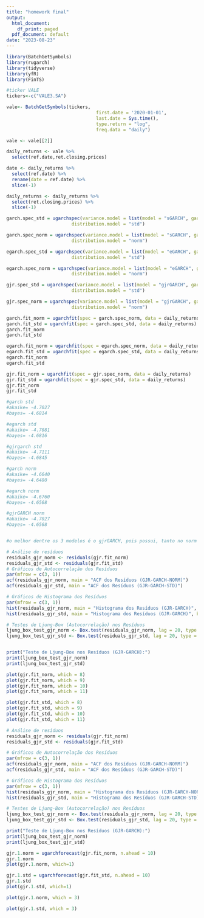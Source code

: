 ```yaml
---
title: "homework final"
output:
  html_document:
    df_print: paged
  pdf_document: default
date: "2023-08-23"
---
```


```r
library(BatchGetSymbols)
library(rugarch)
library(tidyverse)
library(yfR)
library(FinTS)
```

```r
#ticker VALE
tickers<-c("VALE3.SA")

vale<- BatchGetSymbols(tickers,
                                 first.date = '2020-01-01',
                                 last.date = Sys.time(),
                                 type.return = "log",
                                 freq.data = "daily")

vale <- vale[[2]]
```

```r
daily_returns <- vale %>% 
  select(ref.date,ret.closing.prices)

date <- daily_returns %>%
  select(ref.date) %>% 
  rename(date = ref.date) %>% 
  slice(-1)

daily_returns <- daily_returns %>%
  select(ret.closing.prices) %>% 
  slice(-1)
```

```r
garch.spec_std = ugarchspec(variance.model = list(model = "sGARCH", garchOrder = c(1, 1)), mean.model = list(armaOrder=c(0,0),include.mean = FALSE),
                        distribution.model = "std")
```

```r
garch.spec_norm = ugarchspec(variance.model = list(model = "sGARCH", garchOrder = c(1, 1)), mean.model = list(armaOrder=c(0,0),include.mean = FALSE),
                        distribution.model = "norm")
```


```r
egarch.spec_std = ugarchspec(variance.model = list(model = "eGARCH", garchOrder = c(1, 1)), mean.model = list(armaOrder=c(0,0),include.mean = FALSE),
                        distribution.model = "std")
```

```r
egarch.spec_norm = ugarchspec(variance.model = list(model = "eGARCH", garchOrder = c(1, 1)), mean.model = list(armaOrder=c(0,0),include.mean = FALSE),
                        distribution.model = "norm")
```

```r
gjr.spec_std = ugarchspec(variance.model = list(model = "gjrGARCH", garchOrder = c(1, 1)), mean.model = list(armaOrder=c(0,0),include.mean = FALSE),
                        distribution.model = "std")
```

```r
gjr.spec_norm = ugarchspec(variance.model = list(model = "gjrGARCH", garchOrder = c(1, 1)), mean.model = list(armaOrder=c(0,0),include.mean = FALSE),
                        distribution.model = "norm")
```


```r
garch.fit_norm = ugarchfit(spec = garch.spec_norm, data = daily_returns)
garch.fit_std = ugarchfit(spec = garch.spec_std, data = daily_returns)
garch.fit_norm
garch.fit_std
```


```r
egarch.fit_norm = ugarchfit(spec = egarch.spec_norm, data = daily_returns)
egarch.fit_std = ugarchfit(spec = egarch.spec_std, data = daily_returns)
egarch.fit_norm
egarch.fit_std
```


```r
gjr.fit_norm = ugarchfit(spec = gjr.spec_norm, data = daily_returns)
gjr.fit_std = ugarchfit(spec = gjr.spec_std, data = daily_returns)
gjr.fit_norm
gjr.fit_std
```


```r
#garch std
#akaike= -4.7027
#bayes= -4.6814

#egarch std
#akaike= -4.7081
#bayes= -4.6816

#gjrgarch std
#akaike= -4.7111
#bayes= -4.6845

#garch norm
#akaike= -4.6640
#bayes= -4.6480

#egarch norm
#akaike= -4.6760
#bayes= -4.6568

#gjrGARCH norm 
#akaike= -4.7027
#bayes= -4.6568


#o melhor dentre os 3 modelos é o gjrGARCH, pois possui, tanto no norm quanto no std, os menores valores de akaike e bayes.
```

```r
# Análise de resíduos
residuals_gjr_norm <- residuals(gjr.fit_norm)
residuals_gjr_std <- residuals(gjr.fit_std)
# Gráficos de Autocorrelação dos Resíduos
par(mfrow = c(3, 1))
acf(residuals_gjr_norm, main = "ACF dos Resíduos (GJR-GARCH-NORM)")
acf(residuals_gjr_std, main = "ACF dos Resíduos (GJR-GARCH-STD)")

# Gráficos de Histograma dos Resíduos
par(mfrow = c(3, 1))
hist(residuals_gjr_norm, main = "Histograma dos Resíduos (GJR-GARCH)", breaks = 20)
hist(residuals_gjr_std, main = "Histograma dos Resíduos (GJR-GARCH)", breaks = 20)

# Testes de Ljung-Box (Autocorrelação) nos Resíduos
ljung_box_test_gjr_norm <- Box.test(residuals_gjr_norm, lag = 20, type = "Ljung-Box")
ljung_box_test_gjr_std <- Box.test(residuals_gjr_std, lag = 20, type = "Ljung-Box")


print("Teste de Ljung-Box nos Resíduos (GJR-GARCH):")
print(ljung_box_test_gjr_norm)
print(ljung_box_test_gjr_std)


```

```r
plot(gjr.fit_norm, which = 8)
plot(gjr.fit_norm, which = 9)
plot(gjr.fit_norm, which = 10)
plot(gjr.fit_norm, which = 11)


```

```r
plot(gjr.fit_std, which = 8)
plot(gjr.fit_std, which = 9)
plot(gjr.fit_std, which = 10)
plot(gjr.fit_std, which = 11)
```

```r
# Análise de resíduos
residuals_gjr_norm <- residuals(gjr.fit_norm)
residuals_gjr_std <- residuals(gjr.fit_std)

# Gráficos de Autocorrelação dos Resíduos
par(mfrow = c(3, 1))
acf(residuals_gjr_norm, main = "ACF dos Resíduos (GJR-GARCH-NORM)")
acf(residuals_gjr_std, main = "ACF dos Resíduos (GJR-GARCH-STD)")

# Gráficos de Histograma dos Resíduos
par(mfrow = c(3, 1))
hist(residuals_gjr_norm, main = "Histograma dos Resíduos (GJR-GARCH-NORM)", breaks = 20)
hist(residuals_gjr_std, main = "Histograma dos Resíduos (GJR-GARCH-STD)", breaks = 20)

# Testes de Ljung-Box (Autocorrelação) nos Resíduos
ljung_box_test_gjr_norm <- Box.test(residuals_gjr_norm, lag = 20, type = "Ljung-Box")
ljung_box_test_gjr_std <- Box.test(residuals_gjr_std, lag = 20, type = "Ljung-Box")

print("Teste de Ljung-Box nos Resíduos (GJR-GARCH):")
print(ljung_box_test_gjr_norm)
print(ljung_box_test_gjr_std)
```



```r
gjr.1.norm = ugarchforecast(gjr.fit_norm, n.ahead = 10)
gjr.1.norm
plot(gjr.1.norm, which=1)
```

```r
gjr.1.std = ugarchforecast(gjr.fit_std, n.ahead = 10)
gjr.1.std
plot(gjr.1.std, which=1)
```
```r
plot(gjr.1.norm, which = 3)
```

```r
plot(gjr.1.std, which = 3)
```


